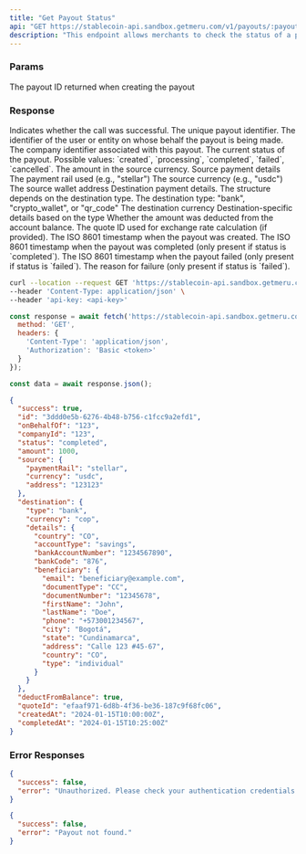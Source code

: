 ```yaml
---
title: "Get Payout Status"
api: "GET https://stablecoin-api.sandbox.getmeru.com/v1/payouts/:payout-id"
description: "This endpoint allows merchants to check the status of a payout using the payout ID"
---
```


### Params

<ParamField path="payout-id" type="string" required>
  The payout ID returned when creating the payout
</ParamField>

### Response

<ResponseField name="success" type="boolean">
  Indicates whether the call was successful.
</ResponseField>

<ResponseField name="id" type="string">
  The unique payout identifier.
</ResponseField>

<ResponseField name="onBehalfOf" type="string">
  The identifier of the user or entity on whose behalf the payout is being made.
</ResponseField>

<ResponseField name="companyId" type="string">
  The company identifier associated with this payout.
</ResponseField>

<ResponseField name="status" type="string">
  The current status of the payout. Possible values: `created`, `processing`, `completed`, `failed`, `cancelled`.
</ResponseField>

<ResponseField name="amount" type="number">
  The amount in the source currency.
</ResponseField>

<ResponseField name="source" type="object">
  Source payment details
  
  <Expandable title="Source object">
    <ResponseField name="paymentRail" type="string">
      The payment rail used (e.g., "stellar")
    </ResponseField>
    <ResponseField name="currency" type="string">
      The source currency (e.g., "usdc")
    </ResponseField>
    <ResponseField name="address" type="string">
      The source wallet address
    </ResponseField>
  </Expandable>
</ResponseField>

<ResponseField name="destination" type="object">
  Destination payment details. The structure depends on the destination type.
  
  <Expandable title="Destination object">
    <ResponseField name="type" type="string">
      The destination type: "bank", "crypto_wallet", or "qr_code"
    </ResponseField>
    <ResponseField name="currency" type="string">
      The destination currency
    </ResponseField>
    <ResponseField name="details" type="object">
      Destination-specific details based on the type
    </ResponseField>
  </Expandable>
</ResponseField>

<ResponseField name="deductFromBalance" type="boolean">
  Whether the amount was deducted from the account balance.
</ResponseField>

<ResponseField name="quoteId" type="string">
  The quote ID used for exchange rate calculation (if provided).
</ResponseField>

<ResponseField name="createdAt" type="string">
  The ISO 8601 timestamp when the payout was created.
</ResponseField>

<ResponseField name="completedAt" type="string">
  The ISO 8601 timestamp when the payout was completed (only present if status is `completed`).
</ResponseField>

<ResponseField name="failedAt" type="string">
  The ISO 8601 timestamp when the payout failed (only present if status is `failed`).
</ResponseField>

<ResponseField name="failureReason" type="string">
  The reason for failure (only present if status is `failed`).
</ResponseField>

<RequestExample>

```bash cURL
curl --location --request GET 'https://stablecoin-api.sandbox.getmeru.com/v1/payouts/3ddd0e5b-6276-4b48-b756-c1fcc9a2efd1' \
--header 'Content-Type: application/json' \
--header 'api-key: <api-key>'
```

```js Javascript
const response = await fetch('https://stablecoin-api.sandbox.getmeru.com/v1/payouts/3ddd0e5b-6276-4b48-b756-c1fcc9a2efd1', {
  method: 'GET',
  headers: {
    'Content-Type': 'application/json',
    'Authorization': 'Basic <token>'
  }
});

const data = await response.json();
```

</RequestExample>

<ResponseExample>

```json 200
{
  "success": true,
  "id": "3ddd0e5b-6276-4b48-b756-c1fcc9a2efd1",
  "onBehalfOf": "123",
  "companyId": "123",
  "status": "completed",
  "amount": 1000,
  "source": {
    "paymentRail": "stellar",
    "currency": "usdc",
    "address": "123123"
  },
  "destination": {
    "type": "bank",
    "currency": "cop",
    "details": {
      "country": "CO",
      "accountType": "savings",
      "bankAccountNumber": "1234567890",
      "bankCode": "876",
      "beneficiary": {
        "email": "beneficiary@example.com",
        "documentType": "CC",
        "documentNumber": "12345678",
        "firstName": "John",
        "lastName": "Doe",
        "phone": "+573001234567",
        "city": "Bogotá",
        "state": "Cundinamarca",
        "address": "Calle 123 #45-67",
        "country": "CO",
        "type": "individual"
      }
    }
  },
  "deductFromBalance": true,
  "quoteId": "efaaf971-6d8b-4f36-be36-187c9f68fc06",
  "createdAt": "2024-01-15T10:00:00Z",
  "completedAt": "2024-01-15T10:25:00Z"
}
```

</ResponseExample>

### Error Responses

<ResponseExample>

```json 401
{
  "success": false,
  "error": "Unauthorized. Please check your authentication credentials."
}
```

```json 404
{
  "success": false,
  "error": "Payout not found."
}
```

</ResponseExample>